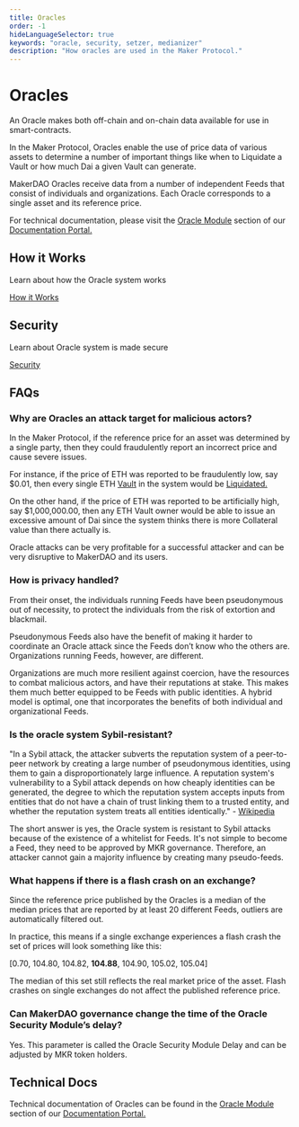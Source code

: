 ```yaml
---
title: Oracles
order: -1
hideLanguageSelector: true
keywords: "oracle, security, setzer, medianizer"
description: "How oracles are used in the Maker Protocol."
---
```


# Oracles

An Oracle makes both off-chain and on-chain data available for use in smart-contracts. 

In the Maker Protocol, Oracles enable the use of price data of various assets to determine a number of important things like when to Liquidate a Vault or how much Dai a given Vault can generate. 

MakerDAO Oracles receive data from a number of independent Feeds that consist of individuals and organizations. Each Oracle corresponds to a single asset and its reference price.

For technical documentation, please visit the [Oracle Module](https://docs.makerdao.com/smart-contract-modules/oracle-module) section of our [Documentation Portal.](https://docs.makerdao.com/)

<Tout>

<Box>

## How it Works

Learn about how the Oracle system works

[How it Works](/oracles/how-it-works/)

</Box>

<Box>


## Security

Learn about Oracle system is made secure

[Security](/oracles/security/)

</Box>

</Tout>



## FAQs

### Why are Oracles an attack target for malicious actors?

In the Maker Protocol, if the reference price for an asset was determined by a single party, then they could fraudulently report an incorrect price and cause severe issues.

For instance, if the price of ETH was reported to be fraudulently low, say $0.01, then every single ETH [Vault](/learn/vaults/) in the system would be [Liquidated.](https://community-development.makerdao.com/makerdao-mcd-faqs/faqs/liquidation) 

On the other hand, if the price of ETH was reported to be artificially high, say $1,000,000.00, then any ETH Vault owner would be able to issue an excessive amount of Dai since the system thinks there is more Collateral value than there actually is.

Oracle attacks can be very profitable for a successful attacker and can be very disruptive to MakerDAO and its users.

### How is privacy handled?

From their onset, the individuals running Feeds have been pseudonymous out of necessity, to protect the individuals from the risk of extortion and blackmail. 

Pseudonymous Feeds also have the benefit of making it harder to coordinate an Oracle attack since the Feeds don’t know who the others are. Organizations running Feeds, however, are different. 

Organizations are much more resilient against coercion, have the resources to combat malicious actors, and have their reputations at stake. This makes them much better equipped to be Feeds with public identities. A hybrid model is optimal, one that incorporates the benefits of both individual and organizational Feeds.

### Is the oracle system Sybil-resistant?

"In a Sybil attack, the attacker subverts the reputation system of a peer-to-peer network by creating a large number of pseudonymous identities, using them to gain a disproportionately large influence. A reputation system's vulnerability to a Sybil attack depends on how cheaply identities can be generated, the degree to which the reputation system accepts inputs from entities that do not have a chain of trust linking them to a trusted entity, and whether the reputation system treats all entities identically." - [Wikipedia](https://en.wikipedia.org/wiki/Sybil_attack)

The short answer is yes, the Oracle system is resistant to Sybil attacks because of the existence of a whitelist for Feeds. It's not simple to become a Feed, they need to be approved by MKR governance. Therefore, an attacker cannot gain a majority influence by creating many pseudo-feeds.

### What happens if there is a flash crash on an exchange?

Since the reference price published by the Oracles is a median of the median prices that are reported by at least 20 different Feeds, outliers are automatically filtered out. 

In practice, this means if a single exchange experiences a flash crash the set of prices will look something like this:



[0.70, 104.80, 104.82, **104.88**, 104.90, 105.02, 105.04]



The median of this set still reflects the real market price of the asset. Flash crashes on single exchanges do not affect the published reference price.

### Can MakerDAO governance change the time of the Oracle Security Module’s delay?

Yes. This parameter is called the <inline code>Oracle Security Module Delay</inline> and can be adjusted by MKR token holders.

<Tout>

<Box>


## Technical Docs
Technical documentation of Oracles can be found in the [Oracle Module](https://docs.makerdao.com/smart-contract-modules/oracle-module) section of our [Documentation Portal.](https://docs.makerdao.com/)


</Box>

</Tout>

